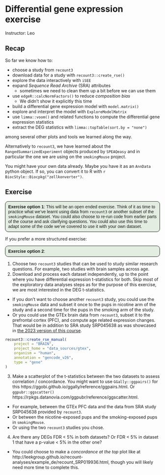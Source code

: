 # Differential gene expression exercise

Instructor: Leo

## Recap

So far we know how to:

* choose a study from `recount3`
* download data for a study with `recount3::create_rse()`
* explore the data interactively with `iSEE`
* expand _Sequence Read Archive_ (SRA) attributes
  - sometimes we need to clean them up a bit before we can use them
* use `edgeR::calcNormFactors()` to reduce _composition bias_
  - We didn't show it explicitly this time
* build a differential gene expression model with `model.matrix()`
* explore and interpret the model with `ExploreModelMatrix`
* use `limma::voom()` and related functions to compute the differential gene expression statistics
* extract the DEG statistics with `limma::topTable(sort.by = "none")`

among several other plots and tools we learned along the way.

Alternatively to `recount3`, we have learned about the `RangedSummarizedExperiment` objects produced by `SPEAQeasy` and in particular the one we are using on the `smokingMouse` project.

You might have your own data already. Maybe you have it as an `AnnData` python object. If so, you can convert it to R with `r BiocStyle::Biocpkg("zellkonverter")`.

## Exercise

<style>
p.exercise  {
background-color: #E4EDE2;
padding: 9px;
border: 1px solid black;
border-radius: 10px;
font-family: sans-serif;
}
</style>

<p class="exercise">
**Exercise option 1**:
This will be an open ended exercise. Think of it as time to practice what we've learnt using data from `recount3` or another subset of the `smokingMouse` dataset. You could also choose to re-run code from earlier parts of the course and ask clarifying questions. You could also use this time to adapt some of the code we've covered to use it with your own dataset.
</p>


If you prefer a more structured exercise:

<p class="exercise">
**Exercise option 2**:
</p>

<div class="alert alert-info">
1. Choose two `recount3` studies that can be used to study similar research questions. For example, two studies with brain samples across age.
2. Download and process each dataset independently, up to the point where you have differential expression t-statistics for both. Skip most of the exploratory data analyses steps as for the purpose of this exercise, we are most interested in the DEG t-statistics.
  - If you don't want to choose another `recount3` study, you could use the `smokingMouse` data and subset it once to the pups in nicotine arm of the study and a second time for the pups in the smoking arm of the study.
  - Or you could use the GTEx brain data from `recount3`, subset it to the prefrontal cortex (PFC), and compute age related expression changes. That would be in addition to SRA study SRP045638 as was showcased in [the 2023 version of this course](https://lcolladotor.github.io/cshl_rstats_genome_scale_2023/differential-gene-expression-analysis-with-limma.html#srp045638-data).
 
```r
recount3::create_rse_manual(
    project = "BRAIN",
    project_home = "data_sources/gtex",
    organism = "human",
    annotation = "gencode_v26",
    type = "gene"
)
```

3. Make a scatterplot of the t-statistics between the two datasets to assess correlation / concordance. You might want to use `GGally::ggpairs()` for this https://ggobi.github.io/ggally/reference/ggpairs.html. Or `ggpubr::ggscatter()` https://rpkgs.datanovia.com/ggpubr/reference/ggscatter.html.
  - For example, between the GTEx PFC data and the data from SRA study SRP045638 provided by `recount3`.
  - Or between the nicotine-exposed pups and the smoking-exposed pups in `smokingMouse`.
  - Or using the two `recount3` studies you chose.
4. Are there any DEGs FDR < 5% in both datasets? Or FDR < 5% in dataset 1 that have a p-value < 5% in the other one?
  - You could choose to make a _concordance at the top_ plot like at http://leekgroup.github.io/recount-analyses/example_de/recount_SRP019936.html, though you will likely need more time to complete this.

</div>
